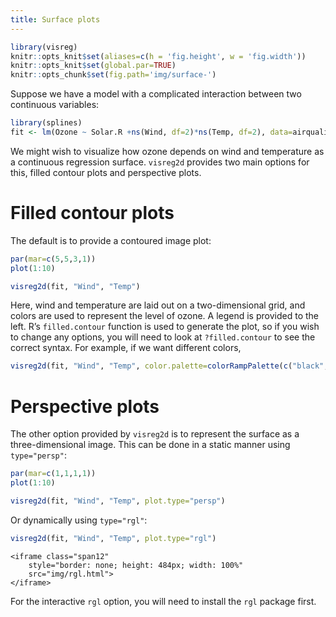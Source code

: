 ```yaml
---
title: Surface plots
---
```

```r
library(visreg)
knitr::opts_knit$set(aliases=c(h = 'fig.height', w = 'fig.width'))
knitr::opts_knit$set(global.par=TRUE)
knitr::opts_chunk$set(fig.path='img/surface-')
```

Suppose we have a model with a complicated interaction between two continuous variables:

```r
library(splines)
fit <- lm(Ozone ~ Solar.R +ns(Wind, df=2)*ns(Temp, df=2), data=airquality)
```

We might wish to visualize how ozone depends on wind and temperature as a continuous regression surface.  `visreg2d` provides two main options for this, filled contour plots and perspective plots.

# Filled contour plots

The default is to provide a contoured image plot:

```r
par(mar=c(5,5,3,1))
plot(1:10)
```
```r
visreg2d(fit, "Wind", "Temp")
```

Here, wind and temperature are laid out on a two-dimensional grid, and colors are used to represent the level of ozone.  A legend is provided to the left.  R's `filled.contour` function is used to generate the plot, so if you wish to change any options, you will need to look at `?filled.contour` to see the correct syntax.  For example, if we want different colors,

```r
visreg2d(fit, "Wind", "Temp", color.palette=colorRampPalette(c("black", "white", "purple")))
```

# Perspective plots

The other option provided by `visreg2d` is to represent the surface as a three-dimensional image.  This can be done in a static manner using `type="persp"`:

```r
par(mar=c(1,1,1,1))
plot(1:10)
```
```r
visreg2d(fit, "Wind", "Temp", plot.type="persp")
```

Or dynamically using `type="rgl"`:

```r
visreg2d(fit, "Wind", "Temp", plot.type="rgl")
```

<div class="container" style="width: 100%">
  <div class="row-fluid">
    <iframe class="span12" 
	    style="border: none; height: 484px; width: 100%"
	    src="img/rgl.html">
    </iframe>
  </div>
</div>

For the interactive `rgl` option, you will need to install the `rgl` package first.
